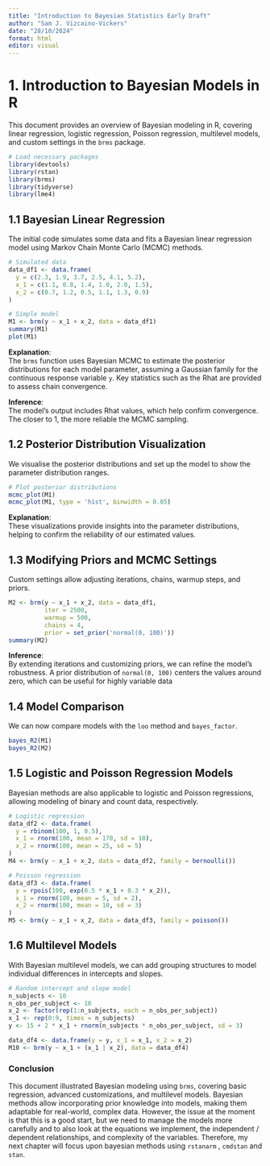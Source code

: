 ```yaml
---
title: "Introduction to Bayesian Statistics Early Draft"
author: "Sam J. Vizcaino-Vickers"
date: "28/10/2024"
format: html
editor: visual
---
```


# 1. Introduction to Bayesian Models in R

This document provides an overview of Bayesian modeling in R, covering linear regression, logistic regression, Poisson regression, multilevel models, and custom settings in the `brms` package.

```r
# Load necessary packages
library(devtools)
library(rstan)
library(brms)
library(tidyverse)
library(lme4)
```

## 1.1 Bayesian Linear Regression

The initial code simulates some data and fits a Bayesian linear regression model using Markov Chain Monte Carlo (MCMC) methods.

```r
# Simulated data
data_df1 <- data.frame(
  y = c(2.3, 1.9, 3.7, 2.5, 4.1, 5.2),
  x_1 = c(1.1, 0.8, 1.4, 1.0, 2.0, 1.5),
  x_2 = c(0.7, 1.2, 0.5, 1.1, 1.3, 0.9)
)

# Simple model
M1 <- brm(y ~ x_1 + x_2, data = data_df1)
summary(M1)
plot(M1)
```

**Explanation**:\
The `brms` function uses Bayesian MCMC to estimate the posterior distributions for each model parameter, assuming a Gaussian family for the continuous response variable `y`. Key statistics such as the Rhat are provided to assess chain convergence.

**Inference**:\
The model's output includes Rhat values, which help confirm convergence. The closer to 1, the more reliable the MCMC sampling.

## 1.2 Posterior Distribution Visualization

We visualise the posterior distributions and set up the model to show the parameter distribution ranges.

```r
# Plot posterior distributions
mcmc_plot(M1)
mcmc_plot(M1, type = 'hist', binwidth = 0.05)
```

**Explanation**:\
These visualizations provide insights into the parameter distributions, helping to confirm the reliability of our estimated values.

## 1.3 Modifying Priors and MCMC Settings

Custom settings allow adjusting iterations, chains, warmup steps, and priors.

```r
M2 <- brm(y ~ x_1 + x_2, data = data_df1,
          iter = 2500,
          warmup = 500,
          chains = 4,
          prior = set_prior('normal(0, 100)'))
summary(M2)
```

**Inference**:\
By extending iterations and customizing priors, we can refine the model’s robustness. A prior distribution of `normal(0, 100)` centers the values around zero, which can be useful for highly variable data

## 1.4 Model Comparison

We can now compare models with the `loo` method and `bayes_factor`.

```r
bayes_R2(M1)
bayes_R2(M2)
```

## 1.5 Logistic and Poisson Regression Models 

Bayesian methods are also applicable to logistic and Poisson regressions, allowing modeling of binary and count data, respectively.

```r
# Logistic regression
data_df2 <- data.frame(
  y = rbinom(100, 1, 0.5),
  x_1 = rnorm(100, mean = 170, sd = 10),
  x_2 = rnorm(100, mean = 25, sd = 5)
)
M4 <- brm(y ~ x_1 + x_2, data = data_df2, family = bernoulli())

# Poisson regression
data_df3 <- data.frame(
  y = rpois(100, exp(0.5 * x_1 + 0.3 * x_2)),
  x_1 = rnorm(100, mean = 5, sd = 2),
  x_2 = rnorm(100, mean = 10, sd = 3)
)
M5 <- brm(y ~ x_1 + x_2, data = data_df3, family = poisson())
```

## 1.6 Multilevel Models

With Bayesian multilevel models, we can add grouping structures to model individual differences in intercepts and slopes.

```r
# Random intercept and slope model
n_subjects <- 10
n_obs_per_subject <- 10
x_2 <- factor(rep(1:n_subjects, each = n_obs_per_subject))
x_1 <- rep(0:9, times = n_subjects)
y <- 15 + 2 * x_1 + rnorm(n_subjects * n_obs_per_subject, sd = 3)

data_df4 <- data.frame(y = y, x_1 = x_1, x_2 = x_2)
M10 <- brm(y ~ x_1 + (x_1 | x_2), data = data_df4)
```

### Conclusion

This document illustrated Bayesian modeling using `brms`, covering basic regression, advanced customizations, and multilevel models. Bayesian methods allow incorporating prior knowledge into models, making them adaptable for real-world, complex data. However, the issue at the moment is that this is a good start, but we need to manage the models more carefully and to also look at the equations we implement, the independent / dependent relationships, and complexity of the variables. Therefore, my next chapter will focus upon bayesian methods using `rstanarm` , `cmdstan` and `stan`.
